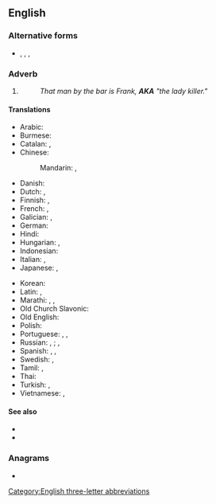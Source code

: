 {{also|aka|Aka|A.K.A.|åka|akā|āķa|a.k.a.|a/k/a}}
==English==

===Alternative forms===
* {{l|en|a/k/a}}, {{l|en|A.K.A.}}, {{l|en|a.k.a.}}, {{l|en|aka}}

===Adverb===
{{en-adv|-}}

# {{initialism of|en|also known as}}
#: ''That man by the bar is Frank, '''AKA''' "the lady killer."''

====Translations====
{{trans-top|also known as}}<!--Add ABBREVIATIONS here where these exist, rather than full forms-->
* Arabic: {{t-needed|ar}}
* Burmese: {{t-needed|my}}
* Catalan: {{t+|ca|[[altrament]] [[dit]]}}, {{t+|ca|[[també]] [[conegut]] [[com]]}}
* Chinese:
*: Mandarin: {{t+|cmn|別名|sc=Hani}}, {{t+|cmn|别名|tr=biémíng|sc=Hani}}
* Danish: {{t+|da|alias}} {{qualifier|adverb}}
* Dutch: {{t+|nl|oftewel}}, {{t+|nl|alias}}
* Finnish: {{t+|fi|alias}}, {{t+|fi|eli}} <!-- no corresponding abbreviation -->
* French: {{t+|fr|alias}}, {{t+|fr|autrement dit}}
* Galician: {{t|gl|tamén coñecido como}}, {{t|gl|tamén coñecida como}}
* German: {{t+|de|alias}}
* Hindi: {{t|hi|उर्फ़ |tr=urf}}
* Hungarian: {{t|hu|más néven}}, {{t+|hu|avagy}} {{q|neither has abbreviated forms}}
* Indonesian: {{t|id|juga dikenal sebagai}}
* Italian: {{t+|it|alias}}, {{t|it|altrimenti detto}}
* Japanese: {{t|ja|またの名|tr=またのな, mata no na|sc=Jpan}}, {{t+|ja|別名|tr=べつめい, betsumei, べつみょう, betsumyō|sc=Jpan}}
{{trans-mid}}
* Korean: {{t-needed|ko}}
* Latin: {{t|la|sive}}, {{t|la|seu}}
* Marathi: {{t|mr|उर्फ}}, {{t|mr|अर्थात}}, {{t|mr|तथा}}
* Old Church Slavonic: {{t|cu|иже и}}
* Old English: {{t|ang|ōþre naman}}
* Polish: {{t|pl|także znany jako|m}}
* Portuguese: {{t+|pt|TCC}}, {{t|pt|também conhecido como}}, {{t+|pt|álias}}
* Russian: {{t|ru|он же|m}}, {{t|ru|она́ же|f}}; {{t|ru|[[изве́стный]] [[та́кже]] [[как]]|m}}, {{t|ru|[[изве́стная]] [[та́кже]] [[как]]|f}}
* Spanish: {{t|es|también conocido como}}, {{t|es|también conocida como}}, {{t+|es|alias|m}}
* Swedish: {{t+|sv|[[även]] [[känd]] [[som]]}} {{q|not abbreviated}}, {{t+|sv|alias}}
* Tamil: {{t|ta|என்கின்ற}}, {{t|ta|என்கிற}}
* Thai: {{t|th|หรือที่รู้จักในชื่อ|tr=rĕu têe róo jàk nai chêu}}
* Turkish: {{t|tr|diğer adıyla}}, {{t+|tr|nam-ı diğer}} {{qualifier|obsolescent}}
* Vietnamese: {{t|vi|còn gọi là}}, {{t|vi|hay còn gọi là}}
{{trans-bottom}}

====See also====
* {{l|en|FKA}}
* {{l|en|PKA}}

===Anagrams===
* {{anagrams|en|a=aak|aak}}

[[Category:English three-letter abbreviations]]